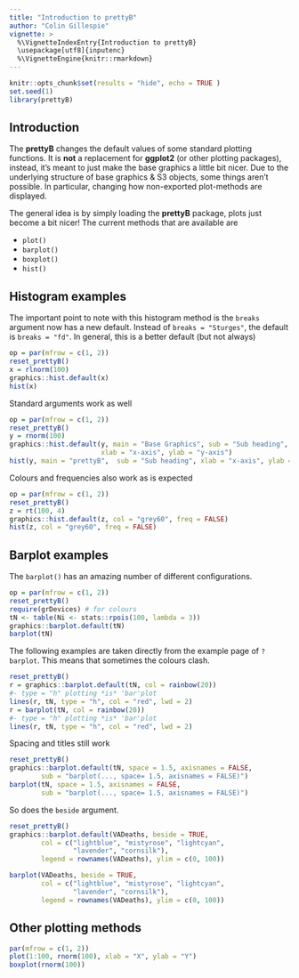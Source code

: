 ```yaml
---
title: "Introduction to prettyB"
author: "Colin Gillespie"
vignette: >
  %\VignetteIndexEntry{Introduction to prettyB}
  \usepackage[utf8]{inputenc}
  %\VignetteEngine{knitr::rmarkdown}
---
```

```r
knitr::opts_chunk$set(results = "hide", echo = TRUE )
set.seed(1)
library(prettyB)
```

## Introduction

The __prettyB__ changes the default values of some standard plotting functions.
It is __not__ a replacement for __ggplot2__ (or other plotting packages),
instead, it's meant to just make the base graphics a little bit nicer.
Due to the underlying structure of base graphics & S3 objects, some things aren't possible. 
In particular, changing how non-exported plot-methods are displayed.

The general idea is by simply loading the __prettyB__ package, plots
just become a bit nicer! The current methods that are available are

 * `plot()`
 * `barplot()`
 * `boxplot()`
 * `hist()`

## Histogram examples

The important point to note with this histogram method is the `breaks` 
argument now has a new default. Instead of `breaks = "Sturges"`, the
default is `breaks = "fd"`. In general, this is a better default (but
not always)
```r
op = par(mfrow = c(1, 2))
reset_prettyB()
x = rlnorm(100)
graphics::hist.default(x)
hist(x)
```

Standard arguments work as well
```r
op = par(mfrow = c(1, 2))
reset_prettyB()
y = rnorm(100)
graphics::hist.default(y, main = "Base Graphics", sub = "Sub heading", 
                       xlab = "x-axis", ylab = "y-axis")
hist(y, main = "prettyB",  sub = "Sub heading", xlab = "x-axis", ylab = "y-axis")
```

Colours and frequencies also work as is expected
```r
op = par(mfrow = c(1, 2))
reset_prettyB()
z = rt(100, 4)
graphics::hist.default(z, col = "grey60", freq = FALSE)
hist(z, col = "grey60", freq = FALSE)
```

## Barplot examples

The `barplot()` has an amazing number of different configurations.

```r
op = par(mfrow = c(1, 2))
reset_prettyB()
require(grDevices) # for colours
tN <- table(Ni <- stats::rpois(100, lambda = 3))
graphics::barplot.default(tN)
barplot(tN)
```
The following examples are taken directly from the example page of `?barplot`.
This means that sometimes the colours clash.
```r
reset_prettyB()
r = graphics::barplot.default(tN, col = rainbow(20))
#- type = "h" plotting *is* 'bar'plot
lines(r, tN, type = "h", col = "red", lwd = 2)
r = barplot(tN, col = rainbow(20))
#- type = "h" plotting *is* 'bar'plot
lines(r, tN, type = "h", col = "red", lwd = 2)
```
Spacing and titles still work
```r
reset_prettyB()
graphics::barplot.default(tN, space = 1.5, axisnames = FALSE,
        sub = "barplot(..., space= 1.5, axisnames = FALSE)")
barplot(tN, space = 1.5, axisnames = FALSE,
        sub = "barplot(..., space= 1.5, axisnames = FALSE)")
```
So does the `beside` argument.
```r
reset_prettyB()
graphics::barplot.default(VADeaths, beside = TRUE,
        col = c("lightblue", "mistyrose", "lightcyan",
                "lavender", "cornsilk"),
        legend = rownames(VADeaths), ylim = c(0, 100))

barplot(VADeaths, beside = TRUE,
        col = c("lightblue", "mistyrose", "lightcyan",
                "lavender", "cornsilk"),
        legend = rownames(VADeaths), ylim = c(0, 100))
```

## Other plotting methods

```r
par(mfrow = c(1, 2))
plot(1:100, rnorm(100), xlab = "X", ylab = "Y")
boxplot(rnorm(100))
```














